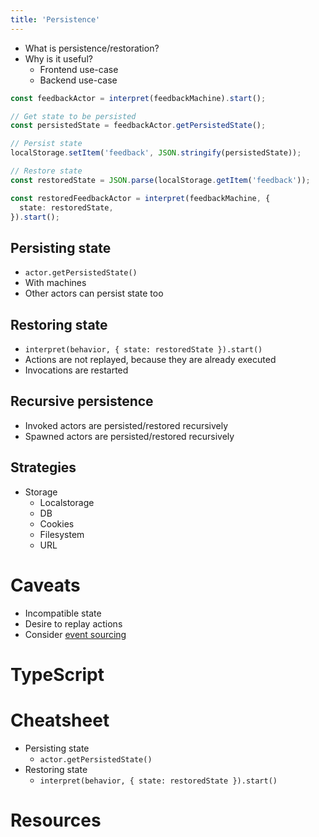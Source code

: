 ```yaml
---
title: 'Persistence'
---
```


- What is persistence/restoration?
- Why is it useful?
  - Frontend use-case
  - Backend use-case

```ts
const feedbackActor = interpret(feedbackMachine).start();

// Get state to be persisted
const persistedState = feedbackActor.getPersistedState();

// Persist state
localStorage.setItem('feedback', JSON.stringify(persistedState));

// Restore state
const restoredState = JSON.parse(localStorage.getItem('feedback'));

const restoredFeedbackActor = interpret(feedbackMachine, {
  state: restoredState,
}).start();
```

## Persisting state

- `actor.getPersistedState()`
- With machines
- Other actors can persist state too

## Restoring state

- `interpret(behavior, { state: restoredState }).start()`
- Actions are not replayed, because they are already executed
- Invocations are restarted

## Recursive persistence

- Invoked actors are persisted/restored recursively
- Spawned actors are persisted/restored recursively

## Strategies

- Storage
  - Localstorage
  - DB
  - Cookies
  - Filesystem
  - URL

# Caveats

- Incompatible state
- Desire to replay actions
- Consider [event sourcing](#)

# TypeScript

# Cheatsheet

- Persisting state
  - `actor.getPersistedState()`
- Restoring state
  - `interpret(behavior, { state: restoredState }).start()`

# Resources

